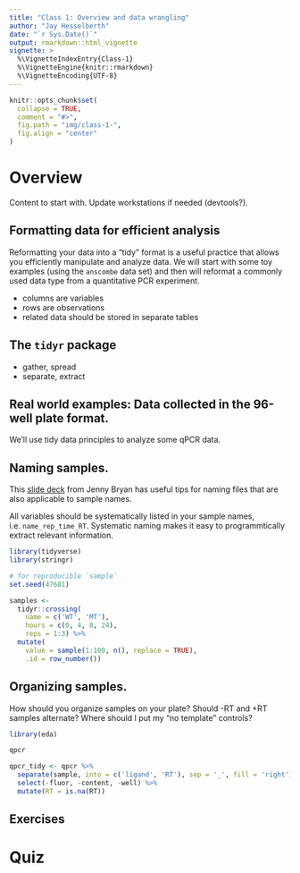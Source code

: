```yaml
---
title: "Class 1: Overview and data wrangling"
author: "Jay Hesselberth"
date: "`r Sys.Date()`"
output: rmarkdown::html_vignette
vignette: >
  %\VignetteIndexEntry{Class-1}
  %\VignetteEngine{knitr::rmarkdown}
  %\VignetteEncoding{UTF-8}
---
```


```r
knitr::opts_chunk$set(
  collapse = TRUE,
  comment = "#>",
  fig.path = "img/class-1-",
  fig.align = "center"
)
```

# Overview

Content to start with. Update workstations if needed (devtools?).

## Formatting data for efficient analysis

Reformatting your data into a "tidy" format is a useful practice that allows you efficiently manipulate and analyze data. We will start with some toy examples (using the `anscombe` data set) and then will reformat a commonly used data type from a quantitative PCR experiment.

- columns are variables
- rows are observations
- related data should be stored in separate tables

## The `tidyr` package

- gather, spread
- separate, extract

## Real world examples: Data collected in the 96-well plate format.

We'll use tidy data principles to analyze some qPCR data. 

## Naming samples.

This [slide deck](https://speakerdeck.com/jennybc/how-to-name-files) from Jenny Bryan has useful tips for naming files that are also applicable to sample names.

All variables should be systematically listed in your sample names, i.e. `name_rep_time_RT`. Systematic naming makes it easy to programmtically extract relevant information.

```r
library(tidyverse)
library(stringr)

# for reproducible `sample`
set.seed(47681)

samples <-
  tidyr::crossing(
    name = c('WT', 'MT'),
    hours = c(0, 4, 8, 24),
    reps = 1:3) %>%
  mutate(
    value = sample(1:100, n(), replace = TRUE),
    .id = row_number())

```

## Organizing samples.

How should you organize samples on your plate? Should -RT and +RT samples alternate? Where should I put my "no template" controls?


```r
library(eda)

qpcr
```

<!-- From Rachel: Basically, I calculate the average Ct between all the sample replicates for the gene of interest primer set and the internal control. Then you subtract the gene of interest average from the internal control average and use that change in CT to calculate the fold change relative to actin using the deal-delta CT method. -->

```r
qpcr_tidy <- qpcr %>%
  separate(sample, into = c('ligand', 'RT'), sep = '_', fill = 'right') %>%
  select(-fluor, -content, -well) %>%
  mutate(RT = is.na(RT))
```
## Exercises

# Quiz

